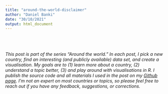 ```yaml
---
title: "around-the-world-disclaimer"
author: "Daniel Banki"
date: "30/10/2021"
output: html_document
---
```


<br><br><br>
*This post is part of the series "Around the world." In each post, I pick a new country, find an interesting (and publicly available) data set, and create a visualisation. My goals are to (1) learn more about a country, (2) understand a topic better, (3) and play around with visualisations in R. I publish the source code and all materials I used in the post on my [Github page](https://github.com/danielbanki/daniel_banki). I'm not an expert on most countries or topics, so please feel free to reach out if you have any feedback, suggestions, or corrections.*